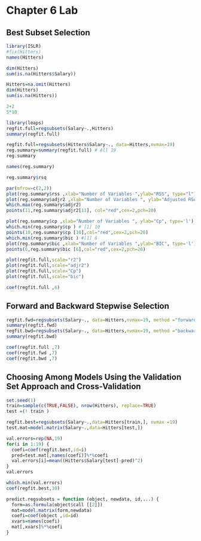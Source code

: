 # Chapter 6 Lab

## Best Subset Selection

```r
library(ISLR)
#fix(Hitters)
names(Hitters)
```

```r
dim(Hitters)
sum(is.na(Hitters$Salary))
```
```r
Hitters=na.omit(Hitters)
dim(Hitters)
sum(is.na(Hitters))
```

```r
2+2
5*10
```

```r
library(leaps)
regfit.full=regsubsets(Salary~.,Hitters)
summary(regfit.full)
```
```r
regfit.full=regsubsets(Hitters$Salary~., data=Hitters,nvmax=19)
reg.summary=summary(regfit.full) # All 19
reg.summary
```
```r
names(reg.summary)

```

```r
reg.summary$rsq
```

```r
par(mfrow=c(2,2))
plot(reg.summary$rss ,xlab="Number of Variables ",ylab="RSS", type="l")
plot(reg.summary$adjr2 ,xlab="Number of Variables ", ylab="Adjusted RSq",type="l")
which.max(reg.summary$adjr2)
points(11,reg.summary$adjr2[11], col="red",cex=2,pch=20)
```


```r
plot(reg.summary$cp ,xlab="Number of Variables ", ylab="Cp", type='l')
which.min(reg.summary$cp ) # [1] 10
points(10,reg.summary$cp [10],col="red",cex=2,pch=20)
which.min(reg.summary$bic ) #[1] 6
plot(reg.summary$bic ,xlab="Number of Variables ",ylab="BIC", type='l')
points(6,reg.summary$bic [6],col="red",cex=2,pch=20)
```

```r
plot(regfit.full,scale="r2")
plot(regfit.full,scale="adjr2")
plot(regfit.full,scale="Cp")
plot(regfit.full,scale="bic")
```

```r
coef(regfit.full ,6)
```

## Forward and Backward Stepwise Selection

```r
regfit.fwd=regsubsets(Salary~., data=Hitters,nvmax=19, method ="forward")
summary(regfit.fwd)
regfit.bwd=regsubsets(Salary~., data=Hitters,nvmax=19, method ="backward")
summary(regfit.bwd)
```

```r
coef(regfit.full ,7)
coef(regfit.fwd ,7)
coef(regfit.bwd ,7)
```

## Choosing Among Models Using the Validation Set Approach and Cross-Validation

```r
set.seed(1)
train=sample(c(TRUE,FALSE), nrow(Hitters), replace=TRUE)
test =(! train )
```

```r
regfit.best=regsubsets(Salary~.,data=Hitters[train,], nvmax =19)
test.mat=model.matrix(Salary~.,data=Hitters[test,])
```

```r
val.errors=rep(NA,19)
for(i in 1:19) {
  coefi=coef(regfit.best,id=i)
  pred=test.mat[,names(coefi)]%*%coefi
  val.errors[i]=mean((Hitters$Salary[test]-pred)^2) 
}
val.errors
```

```r
which.min(val.errors)
coef(regfit.best,10)
```

```r
predict.regsubsets = function (object, newdata, id,...) {
  form=as.formula(object$call [[2]])
  mat=model.matrix(form,newdata)
  coefi=coef(object ,id=id)
  xvars=names(coefi)
  mat[,xvars]%*%coefi
}
```

